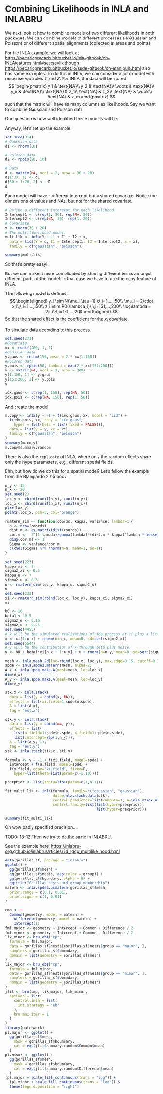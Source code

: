 
# Combining Likelihoods in INLA and INLABRU

We next look at how to combine models of two different likelihoods in both packages. We can combine models of different processes (ie Gaussian and Poisson)
or of different spatial alignments (collected at areas and points)

For the INLA example, we will look at <https://becarioprecario.bitbucket.io/inla-gitbook/ch-INLAfeatures.html#sec:sevlik> though <https://becarioprecario.bitbucket.io/spde-gitbook/ch-manipula.html> also has some examples. 
To do this in INLA, we can consider a joint model with response variables $Y$ and $Z$. For INLA, the data will be stored 
$$
\begin{pmatrix}
y_1 & \text{NA}\\
y_2 & \text{NA}\\
\vdots & \text{NA}\\
y_n & \text{NA}\\
\text{NA} & z_1\\
\text{NA} & z_2\\
\text{NA} & \vdots\\
\text{NA} & z_m
\end{pmatrix}
$$
such that the matrix will have as many columns as likelihoods.
Say we want to combine Gaussian and Poisson data


One question is how well identified these models will be.

Anyway, let's set up the example
```r
set.seed(314)
# Gaussian data
d1 <- rnorm(30)

# Poisson data
d2 <- rpois(20, 10)

# Data
d <- matrix(NA, ncol = 2, nrow = 30 + 20)
d[1:30, 1] <- d1
d[30 + 1:20, 2] <- d2
d
```
Each model will have a different intercept but a shared covariate. Notice the dimensions of values and NAs, but not for the shared covariate.
```r
# Define a different intercept for each likelihood
Intercept1 <- c(rep(1, 30), rep(NA, 20))
Intercept2 <- c(rep(NA, 30), rep(1, 20))
# Covariate
x <- rnorm(30 + 20)
# The multilikelihood model:
mult.lik <- inla(Y ~ -1 + I1 + I2 + x,
  data = list(Y = d, I1 = Intercept1, I2 = Intercept2, x = x),
  family = c("gaussian", "poisson"))
```
```r
summary(mult.lik)
```
So that's pretty easy!    

But we can make it more complicated by sharing different terms amongst different parts of the model. In that case we have to use the copy feature of INLA.

The following model is defined:
$$
\begin{aligned}
y_i \sim N(\mu_i,\tau=1) \;\;i=1,...,150\\
\mu_i = 2\cdot x_i\;\;i=1,...,150\\
z_i \sim PO(\lambda_i)\;\;i=151,...,200\\
\log\lambda = 2x_i\;\;i=151,...,200
\end{aligned}
$$
So that the shared effect is the coefficient for the $x_i$ covariate.

To simulate data according to this process
```r
set.seed(271)
#Covariate
xx <- runif(200, 1, 2)
#Gaussian data
y.gaus <- rnorm(150, mean = 2 * xx[1:150])
#Poisson data
y.pois <- rpois(50, lambda = exp(2 * xx[151:200]))
y <- matrix(NA, ncol = 2, nrow = 200)
y[1:150, 1] <- y.gaus
y[151:200, 2] <- y.pois
y
```

```r
idx.gaus <- c(rep(1, 150), rep(NA, 50))
idx.pois <- c(rep(NA, 150), rep(1, 50))
```
And create the model
```r
m.copy <- inla(y ~ -1 + f(idx.gaus, xx, model = "iid") +
  f(idx.pois, xx, copy = "idx.gaus",
    hyper = list(beta = list(fixed = FALSE))),
  data = list(y = y, xx = xx),
  family = c("gaussian", "poisson")
)
summary(m.copy)
m.copy$summary.random
```
There is also the ```replicate``` of INLA, where only the random effects share only the hyperparameters, e.g., different spatial fields.

Ehh, but how do we do this for a spatial model? Let's follow the example from the Blangiardo 2015 book. 
```r
n_y <- 15
n_x <- 20
set.seed(2)
loc_y <- cbind(runif(n_y), runif(n_y))
loc_x <- cbind(runif(n_x), runif(n_x))
plot(loc_y)
points(loc_x, pch=5, col="orange")
```

```r
rmatern_sim <- function(coords, kappa, variance, lambda=1){
  n <- nrow(coords)
  dist.m <- as.matrix(dist(coords))
  cor.m <-  2^(1-lambda)/gamma(lambda)*(dist.m * kappa)^lambda * besselK(x=dist.m*kappa, nu=lambda) 
  diag(cor.m) <- 1
  Sigma <- variance*cor.m
  c(chol(Sigma) %*% rnorm(n=n, mean=1, sd=1))
}

set.seed(223)
kappa_xi <- 5
sigma2_xi <- 0.5
kappa_u <- 7
sigma2_u <- 0.3
u <- rmatern_sim(loc_y, kappa_u, sigma2_u)
u
set.seed(233)
xi <- rmatern_sim(rbind(loc_x, loc_y), kappa_xi, sigma2_xi)
xi

b0 <- 10
beta1 <- 0.5
sigma2_e <- 0.16
sigma2_x <- 0.25
set.seed(4455)
# x will be the simulated realizations of the process at xi plus a little noise
x <- xi[1:n_x] + rnorm(n=n_x, mean=0, sd=sqrt(sigma2_x))
set.seed(5544)
# y will be the contribution of x through beta plus noise.
y <- b0 + beta1*xi[n_x + 1:n_y] + u + rnorm(n=n_y, mean=0, sd=sqrt(sigma2_e))
```

```r
mesh <- inla.mesh.2d(loc=rbind(loc_x, loc_y), max.edge=0.15, cutoff=0.3, offset=0.1)
spde <- inla.spde2.matern(mesh, alpha=2)
A_x <- inla.spde.make.A(mesh=mesh, loc=loc_x)
dim(A_x)
A_y <- inla.spde.make.A(mesh=mesh, loc=loc_y)
dim(A_y)

stk.x <- inla.stack(
  data = list(y = cbind(x, NA)), 
  effects = list(xi.field=1:spde$n.spde),
  A = list(A_x),
  tag = "est.x") 

stk.y <- inla.stack(
  data = list(y = cbind(NA, y)), 
  effects = list(
    list(u.field=1:spde$n.spde, x.field=1:spde$n.spde),
    list(intercept=rep(1,n_y))),
  A = list(A_y, 1),
  tag = "est.y") 
stk <- inla.stack(stk.x, stk.y)

```
```r
formula <- y ~ -1 + f(xi.field, model=spde) + 
  intercept + f(u.field, model=spde) + 
  f(x.field, copy="xi.field", fixed=F, 
    hyper=list(theta=list(param=c(-1,10))))

precprior <- list(theta=list(param=c(1,0.1)))

fit_multi_lik <- inla(formula, family=c("gaussian", "gaussian"),
                      data=inla.stack.data(stk),
                      control.predictor=list(compute=T, A=inla.stack.A(stk)),
                      control.family=list(list(hyper=precprior),
                                          list(hyper=precprior)))
```
```r
summary(fit_multi_lik)
```
Oh wow badly specified precision...

TODO: 13-12.Then we try to do the same in INLABRU. 

See the example here: <https://inlabru-org.github.io/inlabru/articles/2d_lgcp_multilikelihood.html>
```r
data(gorillas_sf, package = "inlabru")
ggplot() +
  gg(gorillas_sf$mesh) +
  gg(gorillas_sf$nests, aes(color = group)) +
  gg(gorillas_sf$boundary, alpha = 0) +
  ggtitle("Gorillas nests and group membership")
matern <- inla.spde2.pcmatern(gorillas_sf$mesh,
  prior.range = c(0.1, 0.01),
  prior.sigma = c(1, 0.01)
)

cmp <- ~
  Common(geometry, model = matern) +
    Difference(geometry, model = matern) +
    Intercept(1)
fml.major <- geometry ~ Intercept + Common + Difference / 2
fml.minor <- geometry ~ Intercept + Common - Difference / 2
lik_minor <- bru_obs("cp",
  formula = fml.major,
  data = gorillas_sf$nests[gorillas_sf$nests$group == "major", ],
  samplers = gorillas_sf$boundary,
  domain = list(geometry = gorillas_sf$mesh)
)
lik_major <- bru_obs("cp",
  formula = fml.minor,
  data = gorillas_sf$nests[gorillas_sf$nests$group == "minor", ],
  samplers = gorillas_sf$boundary,
  domain = list(geometry = gorillas_sf$mesh)
)
jfit <- bru(cmp, lik_major, lik_minor,
  options = list(
    control.inla = list(
      int.strategy = "eb"
    ),
    bru_max_iter = 1
  )
)
library(patchwork)
pl.major <- ggplot() +
  gg(gorillas_sf$mesh,
    mask = gorillas_sf$boundary,
    col = exp(jfit$summary.random$Common$mean)
  )
pl.minor <- ggplot() +
  gg(gorillas_sf$mesh,
    mask = gorillas_sf$boundary,
    col = exp(jfit$summary.random$Difference$mean)
  )
(pl.major + scale_fill_continuous(trans = "log")) +
  (pl.minor + scale_fill_continuous(trans = "log")) &
  theme(legend.position = "right")
```